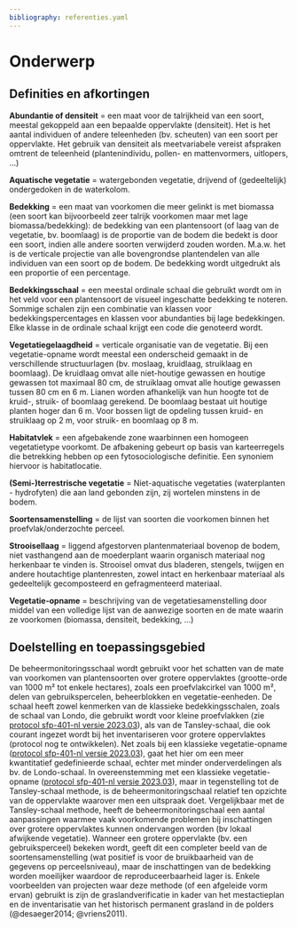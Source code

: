 ```yaml
---
bibliography: referenties.yaml
---
```


# Onderwerp

## Definities en afkortingen

```{=html}
<!--
Definities van begrippen en afkortingen die noodzakelijk zijn om dit document te begrijpen en het protocol op een gepaste manier te kunnen uitvoeren.
-->
```
**Abundantie of densiteit** = een maat voor de talrijkheid van een soort, meestal gekoppeld aan een bepaalde oppervlakte (densiteit).
Het is het aantal individuen of andere teleenheden (bv. scheuten) van een soort per oppervlakte.
Het gebruik van densiteit als meetvariabele vereist afspraken omtrent de teleenheid (plantenindividu, pollen- en mattenvormers, uitlopers, ...)

**Aquatische vegetatie** = watergebonden vegetatie, drijvend of (gedeeltelijk) ondergedoken in de waterkolom.

**Bedekking** = een maat van voorkomen die meer gelinkt is met biomassa (een soort kan bijvoorbeeld zeer talrijk voorkomen maar met lage biomassa/bedekking): de bedekking van een plantensoort (of laag van de vegetatie, bv. boomlaag) is de proportie van de bodem die bedekt is door een soort, indien alle andere soorten verwijderd zouden worden.
M.a.w. het is de verticale projectie van alle bovengrondse plantendelen van alle individuen van een soort op de bodem.
De bedekking wordt uitgedrukt als een proportie of een percentage.

**Bedekkingsschaal** = een meestal ordinale schaal die gebruikt wordt om in het veld voor een plantensoort de visueel ingeschatte bedekking te noteren.
Sommige schalen zijn een combinatie van klassen voor bedekkingspercentages en klassen voor abundanties bij lage bedekkingen.
Elke klasse in de ordinale schaal krijgt een code die genoteerd wordt.

**Vegetatiegelaagdheid** = verticale organisatie van de vegetatie.
Bij een vegetatie-opname wordt meestal een onderscheid gemaakt in de verschillende structuurlagen (bv. moslaag, kruidlaag, struiklaag en boomlaag).
De kruidlaag omvat alle niet-houtige gewassen en houtige gewassen tot maximaal 80 cm, de struiklaag omvat alle houtige gewassen tussen 80 cm en 6 m.
Lianen worden afhankelijk van hun hoogte tot de kruid-, struik- of boomlaag gerekend.
De boomlaag bestaat uit houtige planten hoger dan 6 m.
Voor bossen ligt de opdeling tussen kruid- en struiklaag op 2 m, voor struik- en boomlaag op 8 m.

**Habitatvlek** = een afgebakende zone waarbinnen een homogeen vegetatietype voorkomt.
De afbakening gebeurt op basis van karteerregels die betrekking hebben op een fytosociologische definitie.
Een synoniem hiervoor is habitatlocatie.

**(Semi-)terrestrische vegetatie** = Niet-aquatische vegetaties (waterplanten - hydrofyten) die aan land gebonden zijn, zij wortelen minstens in de bodem.

**Soortensamenstelling** = de lijst van soorten die voorkomen binnen het proefvlak/onderzochte perceel.

**Strooisellaag** = liggend afgestorven plantenmateriaal bovenop de bodem, niet vasthangend aan de moederplant waarin organisch materiaal nog herkenbaar te vinden is.
Strooisel omvat dus bladeren, stengels, twijgen en andere houtachtige plantenresten, zowel intact en herkenbaar materiaal als gedeeltelijk gecomposteerd en gefragmenteerd materiaal.

**Vegetatie-opname** = beschrijving van de vegetatiesamenstelling door middel van een volledige lijst van de aanwezige soorten en de mate waarin ze voorkomen (biomassa, densiteit, bedekking, ...)

## Doelstelling en toepassingsgebied

```{=html}
<!--
Doelstelling: omschrijving in woorden waarvoor het protocol dient.
Voorbeelden wat er met de gegevens kan gedaan worden.
Probeer de doelstelling zo veel mogelijk generiek te beschrijven en vermijd projectspecifieke doelstellingen.
Toepassingsgebied: bespreek hier onder welke condities het protocol kan gebruikt worden.
-->
```
De beheermonitoringsschaal wordt gebruikt voor het schatten van de mate van voorkomen van plantensoorten over grotere oppervlaktes (grootte-orde van 1000 m² tot enkele hectares), zoals een proefvlakcirkel van 1000 m², delen van gebruikspercelen, beheerblokken en vegetatie-eenheden.
De schaal heeft zowel kenmerken van de klassieke bedekkingsschalen, zoals de schaal van Londo, die gebruikt wordt voor kleine proefvlakken (zie [protocol sfp-401-nl versie 2023.03](../2023.03/index.html)), als van de Tansley-schaal, die ook courant ingezet wordt bij het inventariseren voor grotere oppervlaktes (protocol nog te ontwikkelen).
Net zoals bij een klassieke vegetatie-opname ([protocol sfp-401-nl versie 2023.03](../2023.03/index.html)), gaat het hier om een meer kwantitatief gedefinieerde schaal, echter met minder onderverdelingen als bv.
de Londo-schaal.
In overeenstemming met een klassieke vegetatie-opname ([protocol sfp-401-nl versie 2023.03](../2023.03/index.html)), maar in tegenstelling tot de Tansley-schaal methode, is de beheermonitoringschaal relatief ten opzichte van de oppervlakte waarover men een uitspraak doet.
Vergelijkbaar met de Tansley-schaal methode, heeft de beheermonitoringschaal een aantal aanpassingen waarmee vaak voorkomende problemen bij inschattingen over grotere oppervlaktes kunnen ondervangen worden (bv lokaal afwijkende vegetatie).
Wanneer een grotere oppervlakte (bv. een gebruiksperceel) bekeken wordt, geeft dit een completer beeld van de soortensamenstelling (wat positief is voor de bruikbaarheid van de gegevens op perceelsniveau), maar de inschattingen van de bedekking worden moeilijker waardoor de reproduceerbaarheid lager is.
Enkele voorbeelden van projecten waar deze methode (of een afgeleide vorm ervan) gebruikt is zijn de graslandverificatie in kader van het mestactieplan en de inventarisatie van het historisch permanent grasland in de polders (@desaeger2014; @vriens2011).
